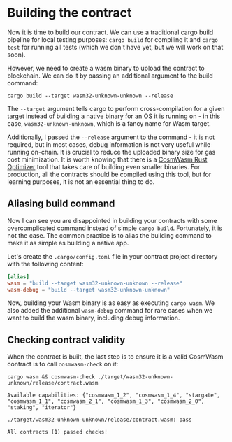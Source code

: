 # Building the contract

Now it is time to build our contract. We can use a traditional cargo build pipeline for local
testing purposes: `cargo build` for compiling it and `cargo test` for running all tests (which we
don't have yet, but we will work on that soon).

However, we need to create a wasm binary to upload the contract to blockchain. We can do it by
passing an additional argument to the build command:

```shell copy filename="TERMINAL"
cargo build --target wasm32-unknown-unknown --release
```

The `--target` argument tells cargo to perform cross-compilation for a given target instead of
building a native binary for an OS it is running on - in this case, `wasm32-unknown-unknown`, which
is a fancy name for Wasm target.

Additionally, I passed the `--release` argument to the command - it is not required, but in most
cases, debug information is not very useful while running on-chain. It is crucial to reduce the
uploaded binary size for gas cost minimization. It is worth knowing that there is a
[CosmWasm Rust Optimizer](https://github.com/CosmWasm/rust-optimizer) tool that takes care of
building even smaller binaries. For production, all the contracts should be compiled using this
tool, but for learning purposes, it is not an essential thing to do.

## Aliasing build command

Now I can see you are disappointed in building your contracts with some overcomplicated command
instead of simple `cargo build`. Fortunately, it is not the case. The common practice is to alias
the building command to make it as simple as building a native app.

Let's create the `.cargo/config.toml` file in your contract project directory with the following
content:

```toml copy filename=".cargo/config.toml"
[alias]
wasm = "build --target wasm32-unknown-unknown --release"
wasm-debug = "build --target wasm32-unknown-unknown"
```

Now, building your Wasm binary is as easy as executing `cargo wasm`. We also added the additional
`wasm-debug` command for rare cases when we want to build the wasm binary, including debug
information.

## Checking contract validity

When the contract is built, the last step is to ensure it is a valid CosmWasm contract is to call
`cosmwasm-check` on it:

```shell copy filename="TERMINAL"
cargo wasm && cosmwasm-check ./target/wasm32-unknown-unknown/release/contract.wasm
```

```shell filename="TERMINAL"
Available capabilities: {"cosmwasm_1_2", "cosmwasm_1_4", "stargate", "cosmwasm_1_1", "cosmwasm_2_1", "cosmwasm_1_3", "cosmwasm_2_0", "staking", "iterator"}

./target/wasm32-unknown-unknown/release/contract.wasm: pass

All contracts (1) passed checks!
```

